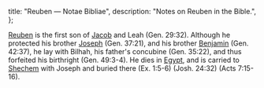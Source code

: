   title: "Reuben — Notae Bibliae",
  description: "Notes on Reuben in the Bible.",
};

<Initial text="Reuben" />

[Reuben](/glossary/names#reuben) is the first son of [Jacob](/people/patriarchs/jacob) and Leah (Gen. 29:32). Although he protected his brother [Joseph](/people/twelve-tribes-of-israel/joseph) (Gen. 37:21), and his brother [Benjamin](/people/twelve-tribes-of-israel/benjamin) (Gen. 42:37), he lay with Bilhah, his father's concubine (Gen. 35:22), and thus forfeited his birthright (Gen. 49:3-4). He dies in [Egypt](/places/old-testament/genesis/egypt), and is carried to [Shechem](/places/old-testament/genesis/shechem) with Joseph and buried there (Ex. 1:5-6) (Josh. 24:32) (Acts 7:15-16).
